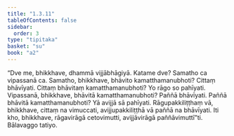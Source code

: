 ```yaml
---
title: "1.3.11"
tableOfContents: false
sidebar:
  order: 3
type: "tipitaka"
basket: "su"
book: "a2"
---
```



<DynamicBreadcrumb />

<Division number="32" book="a2">

<Paragraph number="68" book="a2">
“Dve me, bhikkhave, dhammā vijjābhāgiyā. Katame dve? Samatho ca vipassanā ca. Samatho, bhikkhave, bhāvito kamatthamanubhoti? Cittaṃ bhāvīyati. Cittaṃ bhāvitaṃ kamatthamanubhoti? Yo rāgo so pahīyati. Vipassanā, bhikkhave, bhāvitā kamatthamanubhoti? Paññā bhāvīyati. Paññā bhāvitā kamatthamanubhoti? Yā avijjā sā pahīyati. Rāgupakkiliṭṭhaṃ vā, bhikkhave, cittaṃ na vimuccati, avijjupakkiliṭṭhā vā paññā na bhāvīyati. Iti kho, bhikkhave, rāgavirāgā cetovimutti, avijjāvirāgā paññāvimuttī”ti.

</Paragraph>
</Division>

<Paragraph number="69" type="center" book="a2">
Bālavaggo tatiyo.
</Paragraph>